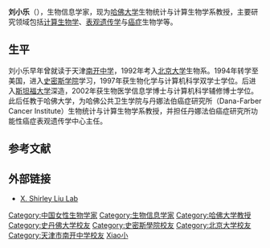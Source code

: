 '''刘小乐'''（{{lang-en|Xiaole Shirley Liu}}），生物信息学家，现为[[哈佛大学|哈佛大学]]生物统计与计算生物学系教授，主要研究领域包括[[计算生物学|计算生物学]]、[[表观遗传学|表观遗传学]]与[[癌症|癌症]]生物学等。

==生平==
刘小乐早年曾就读于天津[[南开中学|南开中学]]，1992年考入[[北京大学|北京大学]]生物系。1994年转学至美国，进入[[史密斯学院|史密斯学院]]学习，1997年获生物化学与计算机科学双学士学位。后进入[[斯坦福大学|斯坦福大学]]深造，2002年获生物医学信息学博士与计算机科学辅修博士学位。此后任教于哈佛大学，为哈佛公共卫生学院与丹娜法伯癌症研究所（Dana-Farber Cancer Institute）生物统计与计算生物学系教授，并担任丹娜法伯癌症研究所功能性癌症表观遗传学中心主任。{{r|harvard}}

== 参考文献 ==
{{reflist|refs=
<ref name=harvard>{{cite web|url=http://statistics.fas.harvard.edu/people/xiaole-shirley-liu|title=Xiaole Shirley Liu|publisher=Havard University|accessdate=2015-12-25|archive-date=2018-04-23|archive-url=https://web.archive.org/web/20180423203158/https://statistics.fas.harvard.edu/people/xiaole-shirley-liu|dead-url=no}}</ref>
}}

== 外部链接 ==
* [http://liulab.dfci.harvard.edu X. Shirley Liu Lab] {{Wayback|url=http://liulab.dfci.harvard.edu/ |date=20201101012926 }}

{{DEFAULTSORT:Liu刘}}
[[Category:中国女性生物学家|Category:中国女性生物学家]]
[[Category:生物信息学家|Category:生物信息学家]]
[[Category:哈佛大学教授|Category:哈佛大学教授]]
[[Category:史丹佛大学校友|Category:史丹佛大学校友]]
[[Category:史密斯學院校友|Category:史密斯學院校友]]
[[Category:北京大学校友|Category:北京大学校友]]
[[Category:天津市南开中学校友|Category:天津市南开中学校友]]
[[Category:刘姓|Xiao小]]